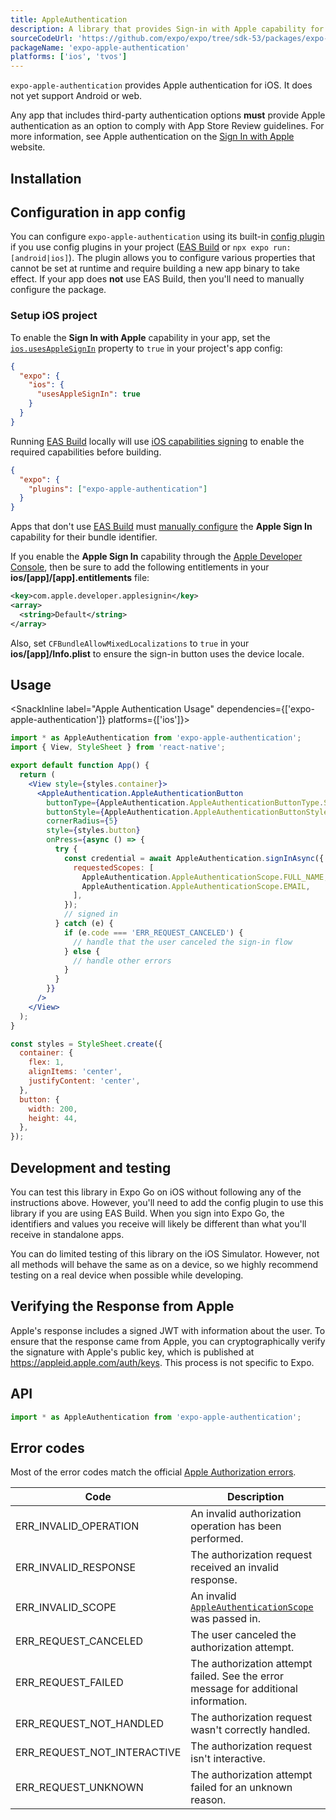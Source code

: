 ```yaml
---
title: AppleAuthentication
description: A library that provides Sign-in with Apple capability for iOS.
sourceCodeUrl: 'https://github.com/expo/expo/tree/sdk-53/packages/expo-apple-authentication'
packageName: 'expo-apple-authentication'
platforms: ['ios', 'tvos']
---
```



`expo-apple-authentication` provides Apple authentication for iOS. It does not yet support Android or web.

Any app that includes third-party authentication options **must** provide Apple authentication as an option to comply with App Store Review guidelines. For more information, see Apple authentication on the [Sign In with Apple](https://developer.apple.com/sign-in-with-apple/) website.

## Installation

<APIInstallSection />

## Configuration in app config

You can configure `expo-apple-authentication` using its built-in [config plugin](/config-plugins/introduction/) if you use config plugins in your project ([EAS Build](/build/introduction) or `npx expo run:[android|ios]`).
The plugin allows you to configure various properties that cannot be set at runtime and require building a new app binary to take effect. If your app does **not** use EAS Build, then you'll need to manually configure the package.

### Setup iOS project

To enable the **Sign In with Apple** capability in your app, set the [`ios.usesAppleSignIn`](../config/app/#usesapplesignin) property to `true` in your project's app config:

```json app.json
{
  "expo": {
    "ios": {
      "usesAppleSignIn": true
    }
  }
}
```

<ConfigPluginExample>

Running [EAS Build](/build/introduction) locally will use [iOS capabilities signing](/build-reference/ios-capabilities) to enable the required capabilities before building.

```json app.json
{
  "expo": {
    "plugins": ["expo-apple-authentication"]
  }
}
```

</ConfigPluginExample>

<ConfigReactNative>

Apps that don't use [EAS Build](/build/introduction) must [manually configure](/build-reference/ios-capabilities#manual-setup) the **Apple Sign In** capability for their bundle identifier.

If you enable the **Apple Sign In** capability through the [Apple Developer Console](/build-reference/ios-capabilities#apple-developer-console), then be sure to add the following entitlements in your **ios/[app]/[app].entitlements** file:

```xml
<key>com.apple.developer.applesignin</key>
<array>
  <string>Default</string>
</array>
```

Also, set `CFBundleAllowMixedLocalizations` to `true` in your **ios/[app]/Info.plist** to ensure the sign-in button uses the device locale.

</ConfigReactNative>

## Usage

<SnackInline label="Apple Authentication Usage" dependencies={['expo-apple-authentication']} platforms={['ios']}>

```jsx
import * as AppleAuthentication from 'expo-apple-authentication';
import { View, StyleSheet } from 'react-native';

export default function App() {
  return (
    <View style={styles.container}>
      <AppleAuthentication.AppleAuthenticationButton
        buttonType={AppleAuthentication.AppleAuthenticationButtonType.SIGN_IN}
        buttonStyle={AppleAuthentication.AppleAuthenticationButtonStyle.BLACK}
        cornerRadius={5}
        style={styles.button}
        onPress={async () => {
          try {
            const credential = await AppleAuthentication.signInAsync({
              requestedScopes: [
                AppleAuthentication.AppleAuthenticationScope.FULL_NAME,
                AppleAuthentication.AppleAuthenticationScope.EMAIL,
              ],
            });
            // signed in
          } catch (e) {
            if (e.code === 'ERR_REQUEST_CANCELED') {
              // handle that the user canceled the sign-in flow
            } else {
              // handle other errors
            }
          }
        }}
      />
    </View>
  );
}

const styles = StyleSheet.create({
  container: {
    flex: 1,
    alignItems: 'center',
    justifyContent: 'center',
  },
  button: {
    width: 200,
    height: 44,
  },
});
```

</SnackInline>

## Development and testing

You can test this library in Expo Go on iOS without following any of the instructions above.
However, you'll need to add the config plugin to use this library if you are using EAS Build.
When you sign into Expo Go, the identifiers and values you receive will likely be different than what you'll receive in standalone apps.

You can do limited testing of this library on the iOS Simulator. However, not all methods will behave the same as on a device,
so we highly recommend testing on a real device when possible while developing.

## Verifying the Response from Apple

Apple's response includes a signed JWT with information about the user. To ensure that the response came from Apple,
you can cryptographically verify the signature with Apple's public key, which is published at https://appleid.apple.com/auth/keys.
This process is not specific to Expo.

## API

```js
import * as AppleAuthentication from 'expo-apple-authentication';
```

<APISection packageName="expo-apple-authentication" apiName="AppleAuthentication" />

## Error codes

Most of the error codes match the official [Apple Authorization errors](https://developer.apple.com/documentation/authenticationservices/asauthorizationerror/code).

| Code                        | Description                                                                         |
| --------------------------- | ----------------------------------------------------------------------------------- |
| ERR_INVALID_OPERATION       | An invalid authorization operation has been performed.                              |
| ERR_INVALID_RESPONSE        | The authorization request received an invalid response.                             |
| ERR_INVALID_SCOPE           | An invalid [`AppleAuthenticationScope`](#appleauthenticationscope) was passed in.   |
| ERR_REQUEST_CANCELED        | The user canceled the authorization attempt.                                        |
| ERR_REQUEST_FAILED          | The authorization attempt failed. See the error message for additional information. |
| ERR_REQUEST_NOT_HANDLED     | The authorization request wasn't correctly handled.                                 |
| ERR_REQUEST_NOT_INTERACTIVE | The authorization request isn't interactive.                                        |
| ERR_REQUEST_UNKNOWN         | The authorization attempt failed for an unknown reason.                             |
